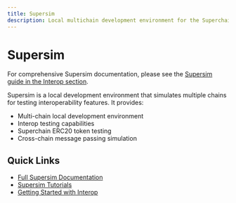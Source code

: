 ```yaml
---
title: Supersim
description: Local multichain development environment for the Superchain
---
```


# Supersim

For comprehensive Supersim documentation, please see the [Supersim guide in the Interop section](/interop/tools/supersim).

Supersim is a local development environment that simulates multiple chains for testing interoperability features. It provides:

- Multi-chain local development environment
- Interop testing capabilities  
- Superchain ERC20 token testing
- Cross-chain message passing simulation

## Quick Links

- [Full Supersim Documentation](/interop/tools/supersim)
- [Supersim Tutorials](/interop/tutorials/transfer-superchainERC20)
- [Getting Started with Interop](/interop/get-started)
